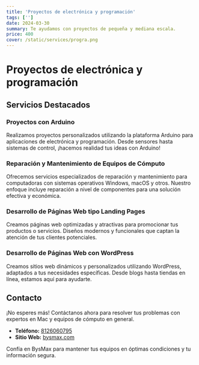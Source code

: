```yaml
---
title: 'Proyectos de electrónica y programación'
tags: ['']
date: 2024-03-30
summary: Te ayudamos con proyectos de pequeña y mediana escala.
price: 400
cover: /static/services/progra.png
---
```


# Proyectos de electrónica y programación

## Servicios Destacados

### Proyectos con Arduino

Realizamos proyectos personalizados utilizando la plataforma Arduino para aplicaciones de electrónica y programación. Desde sensores hasta sistemas de control, ¡hacemos realidad tus ideas con Arduino!

### Reparación y Mantenimiento de Equipos de Cómputo

Ofrecemos servicios especializados de reparación y mantenimiento para computadoras con sistemas operativos Windows, macOS y otros. Nuestro enfoque incluye reparación a nivel de componentes para una solución efectiva y económica.

### Desarrollo de Páginas Web tipo Landing Pages

Creamos páginas web optimizadas y atractivas para promocionar tus productos o servicios. Diseños modernos y funcionales que captan la atención de tus clientes potenciales.

### Desarrollo de Páginas Web con WordPress

Creamos sitios web dinámicos y personalizados utilizando WordPress, adaptados a tus necesidades específicas. Desde blogs hasta tiendas en línea, estamos aquí para ayudarte.

## Contacto

¡No esperes más! Contáctanos ahora para resolver tus problemas con expertos en Mac y equipos de cómputo en general.

- **Teléfono:** [8126060795](8126060795)
- **Sitio Web:** [bysmax.com](https://bysmax.com)

Confía en BysMax para mantener tus equipos en óptimas condiciones y tu información segura.